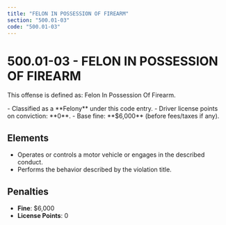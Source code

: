 ```yaml
---
title: "FELON IN POSSESSION OF FIREARM"
section: "500.01-03"
code: "500.01-03"
---
```





# 500.01-03 - FELON IN POSSESSION OF FIREARM

This offense is defined as: Felon In Possession Of Firearm.

<Aside type="danger" title="Charge Type: Felony">
- Classified as a **Felony** under this code entry.
- Driver license points on conviction: **0**.
- Base fine: **$6,000** (before fees/taxes if any).
</Aside>

## Elements
- Operates or controls a motor vehicle or engages in the described conduct.
- Performs the behavior described by the violation title.

## Penalties
- **Fine**: $6,000
- **License Points**: 0
